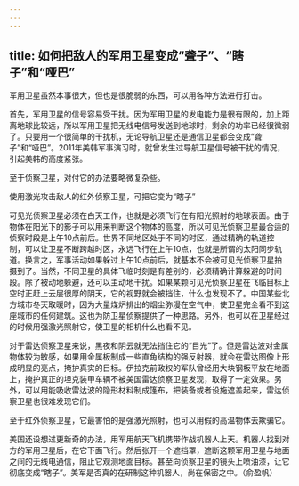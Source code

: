 ```yaml
---
---
---
```

title: 如何把敌人的军用卫星变成“聋子”、“瞎子”和“哑巴”
---




军用卫星虽然本事很大，但也是很脆弱的东西，可以用各种方法进行打击。

首先，军用卫星的信号容易受干扰。因为军用卫星的发电能力是很有限的，加上距离地球比较远，所以军用卫星把无线电信号发送到地球时，剩余的功率已经很微弱了。只要用一个很简单的干扰机，无论导航卫星还是通信卫星都会变成“聋子”和“哑巴”。2011年美韩军事演习时，就曾发生过导航卫星信号被干扰的情况，引起美韩的高度紧张。

至于侦察卫星，对付它的办法要略微复杂些。

使用激光攻击敌人的红外侦察卫星，可把它变为“瞎子”



可见光侦察卫星必须在白天工作，也就是必须飞行在有阳光照射的地球表面。由于物体在阳光下的影子可以用来判断这个物体的高度，所以可见光侦察卫星最合适的侦察时段是上午10点前后。世界不同地区处于不同的时区，通过精确的轨道控制，可以让卫星不断跨越时区，永远飞行在上午10点，也就是所谓的太阳同步轨道。换言之，军事活动如果躲过上午10点前后，就基本不会被可见光侦察卫星拍摄到了。当然，不同卫星的具体飞临时刻是有差别的，必须精确计算躲避的时间段。除了被动地躲避，还可以主动地干扰。如果某颗可见光侦察卫星在飞临目标上空时正赶上云层很厚的阴天，它的视野就会被挡住，什么也发现不了。中国某些北方城市冬天取暖时，因为大量煤炉排出的烟尘弥漫在空气中，使卫星完全看不到这座城市的任何建筑。这也为防卫星侦察提供了一种思路。另外，也可以在卫星经过的时候用强激光照射它，使卫星的相机什么也看不见。

对于雷达侦察卫星来说，黑夜和阴云就无法挡住它的“目光”了。但是雷达波对金属物体较为敏感，如果用金属板制成一些直角结构的强反射器，就会在雷达图像上形成明显的亮点，掩护真实的目标。伊拉克前政权的军队曾经用大块钢板平放在地面上，掩护真正的坦克装甲车辆不被美国雷达侦察卫星发现，取得了一定效果。另外，可以用能吸收雷达波的隐形材料制成篷布，把装备或者设施遮盖起来，雷达侦察卫星也很难发现它们。

至于红外侦察卫星，它最害怕的是强激光照射，也可以用假的高温物体去欺骗它。

美国还设想过更新奇的办法，用军用航天飞机携带作战机器人上天。机器人找到对方的军用卫星后，在它下面飞行。然后张开一个遮挡罩，遮断这颗军用卫星与地面之间的无线电通信，阻止它观测地面目标。甚至向侦察卫星的镜头上喷油漆，让它彻底变成“瞎子”。美军是否真的在研制这种机器人，尚在保密之中。（俞盈帆）